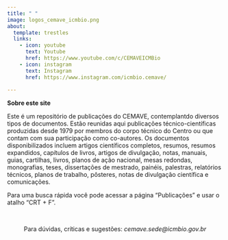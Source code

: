 ```yaml
---
title: " "
image: logos_cemave_icmbio.png
about:
  template: trestles
  links:
    - icon: youtube
      text: Youtube
      href: https://www.youtube.com/c/CEMAVEICMBio
    - icon: instagram
      text: Instagram
      href: https://www.instagram.com/icmbio.cemave/
    
---
```


**Sobre este site**

Este é um repositório de publicações do CEMAVE, contemplantdo diversos tipos de documentos. Estão reunidas aqui publicações técnico-científicas produzidas desde 1979 por membros do corpo técnico do Centro ou que contam com sua participação como co-autores. Os documentos disponibilizados incluem artigos científicos completos, resumos, resumos expandidos, capítulos de livros, artigos de divulgação, notas, manuais, guias, cartilhas, livros, planos de ação nacional, mesas redondas, monografias, teses, dissertações de mestrado, painéis, palestras, relatórios técnicos, planos de trabalho, pôsteres, notas de divulgação científica e comunicações.  

Para uma busca rápida você pode acessar a página "Publicações" e usar o atalho "CRT + F".

</br>

<center>

Para dúvidas, críticas e sugestões: *cemave.sede@icmbio.gov.br*  

</center>
